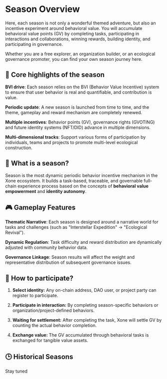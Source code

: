 # Season Overview

Here, each season is not only a wonderful themed adventure, but also an incentive experiment around behavioral value. You will accumulate behavioral value points (GV) by completing tasks, participating in interactions and collaborations, winning rewards, building identity, and participating in governance.

Whether you are a free explorer, an organization builder, or an ecological governance promoter, you can find your own season journey here.

## 🔑 Core highlights of the season

**BVI drive**: Each season relies on the BVI (Behavior Value Incentive) system to ensure that user behavior is real and quantifiable, and contribution is value.

**Periodic update**: A new season is launched from time to time, and the theme, gameplay and reward mechanism are completely renewed.

**Multiple incentives**: Behavior points (GV), governance rights (GVOTING) and future identity systems (NFT/DID) advance in multiple dimensions.

**Multi-dimensional tracks**: Support various forms of participation by individuals, teams and projects to promote multi-level ecological construction.

## 📘 What is a season?

Season is the most dynamic periodic behavior incentive mechanism in the Xone ecosystem. It builds a task-based, traceable, and governable full-chain experience process based on the concepts of **behavioral value empowerment** and **identity autonomy**.

## **🎮 Gameplay Features**

**Thematic Narrative**: Each season is designed around a narrative world for tasks and challenges (such as "Interstellar Expedition" → "Ecological Revival").

**Dynamic Regulation**: Task difficulty and reward distribution are dynamically adjusted with community behavior data.

**Governance Linkage**: Season results will affect the weight and representative distribution of subsequent governance issues.

## 🎯 How to participate?

1. **Select identity:** Any on-chain address, DAO user, or project party can register to participate.

2. **Participate in interaction:** By completing season-specific behaviors or organization/project-defined behaviors.

3. **Waiting for settlement:** After completing the task, Xone will settle GV by counting the actual behavior completion.

4. **Exchange value:** The GV accumulated through behavioral tasks is exchanged for tangible value assets.

## 🕒 Historical Seasons

Stay tuned